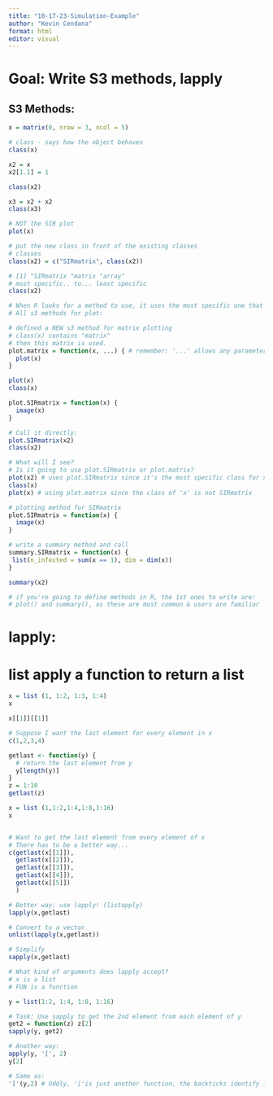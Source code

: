 ```yaml
---
title: "10-17-23-Simulation-Example"
author: "Kevin Cendana"
format: html
editor: visual
---
```


# Goal: Write S3 methods, lapply

## S3 Methods:

```r
x = matrix(0, nrow = 3, ncol = 5)

# class - says how the object behaves
class(x)

x2 = x
x2[1.1] = 1

class(x2)

x3 = x2 + x2
class(x3)

# NOT the SIR plot
plot(x)

# put the new class in front of the existing classes
# classes
class(x2) = c("SIRmatrix", class(x2))

# [1] "SIRmatrix "matrix "array"
# most specific.. to... least specific
class(x2)

# When R looks for a method to use, it uses the most specific one that it finds
# All s3 methods for plot:

# defined a NEW s3 method for matrix plotting
# class(x) contains "matrix"
# then this matrix is used.
plot.matrix = function(x, ...) { # remember: '...' allows any parameter
  plot(x)
}

plot(x)
class(x)

plot.SIRmatrix = function(x) {
  image(x)
}

# Call it directly: 
plot.SIRmatrix(x2)
class(x2)

# What will I see?
# Is it going to use plot.SIRmatrix or plot.matrix?
plot(x2) # uses plot.SIRmatrix since it's the most specific class for x2
class(x)
plot(x) # using plot.matrix since the class of 'x' is not SIRmatrix

# plotting method for SIRmatrix
plot.SIRmatrix = function(x) {
  image(x)
}

# write a summary method and call
summary.SIRmatrix = function(x) {
 list(n_infected = sum(x == 1), dim = dim(x)) 
}

summary(x2)

# if you're going to define methods in R, the 1st ones to write are: 
# plot() and summary(), as these are most common & users are familiar
```

# lapply:

# list apply a function to return a list

```r
x = list (1, 1:2, 1:3, 1:4)
x

x[[1]][[1]]

# Suppose I want the last element for every element in x
c(1,2,3,4)

getlast <- function(y) {
  # return the last element from y
  y[length(y)]
}
z = 1:10
getlast(z)

x = list (1,1:2,1:4,1:8,1:16)
x 


# Want to get the last element from every element of x
# There has to be a better way...
c(getlast(x[[1]]),
  getlast(x[[2]]),
  getlast(x[[3]]),
  getlast(x[[4]]),
  getlast(x[[5]])
  )

# Better way: use lapply! (listapply)
lapply(x,getlast)

# Convert to a vector
unlist(lapply(x,getlast))

# Simplify 
sapply(x,getlast)

# What kind of arguments does lapply accept?
# x is a list
# FUN is a function

y = list(1:2, 1:4, 1:8, 1:16)

# Task: Use sapply to get the 2nd element from each element of y
get2 = function(z) z[2]
sapply(y, get2)

# Another way:
apply(y, '[', 2)
y[2]

# Same as:
'['(y,2) # Oddly, '['is just another function, the backticks identify it
```
